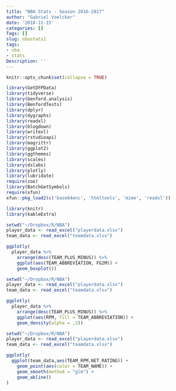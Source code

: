 ```yaml
---
title: "NBA Stats - Season 2016-2017"
author: "Gabriel Voelcker"
date: '2018-11-15'
categories: []
Tags: []
slug: nbastats1
tags:
- nba
- stats
Description: ''
---
```


```r
knitr::opts_chunk$set(collapse = TRUE)
```

```r
library(GetDFPData)
library(tidyverse)
library(benford.analysis)
library(BenfordTests)
library(dplyr)
library(dygraphs)
library(readxl)
library(blogdown)
library(writexl)
library(rstudioapi)
library(magrittr)
library(ggplot2)
library(ggthemes)
library(scales)
library(dslabs)
library(plotly)
library(lubridate)
require(zoo)
library(BatchGetSymbols)
require(xfun)
xfun::pkg_load2(c('base64enc', 'htmltools', 'mime', 'readxl'))

library(knitr)
library(kableExtra)

```




```r
setwd("~/Dropbox/R/NBA")
player_data <- read_excel("playerdata.xlsx")
team_data <- read_excel("teamdata.xlsx")

ggplotly(
  player_data %>%
    arrange(desc(TEAM_PLUS_MINUS)) %>%
    ggplot(aes(TEAM_ABBREVIATION, FG2M)) +
    geom_boxplot())

```


```r
setwd("~/Dropbox/R/NBA")
player_data <- read_excel("playerdata.xlsx")
team_data <- read_excel("teamdata.xlsx")

ggplotly(
  player_data %>%
    arrange(desc(TEAM_PLUS_MINUS)) %>%
    ggplot(aes(RPM, fill = TEAM_ABBREVIATION)) +
    geom_density(alpha = .2))


```


```r
setwd("~/Dropbox/R/NBA")
player_data <- read_excel("playerdata.xlsx")
team_data <- read_excel("teamdata.xlsx")

ggplotly(
  ggplot(team_data,aes(TEAM_RPM,NET_RATING)) +
    geom_point(aes(color = TEAM_NAME)) +
    geom_smooth(method = "glm") +
    geom_abline()
)

```